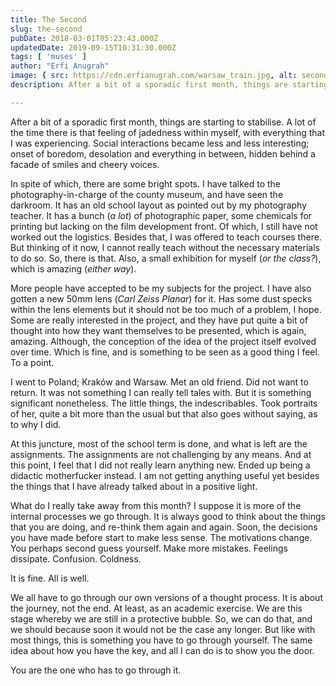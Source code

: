 ```yaml
---
title: The Second
slug: the-second
pubDate: 2018-03-01T05:23:43.000Z
updatedDate: 2019-09-15T10:31:30.000Z
tags: [ 'muses' ]
author: "Erfi Anugrah"
image: { src: https://cdn.erfianugrah.com/warsaw_train.jpg, alt: second_1 }
description: After a bit of a sporadic first month, things are starting to stabilise. A lot of the time there is that feeling of jadedness within myself, with everything that I was experiencing. Social interactions became less and less interesting; onset of boredom, desolation and everything in between, hidden behind a facade of smiles and cheery voices.

---
```


After a bit of a sporadic first month, things are starting to stabilise. A lot of the time there is that feeling of jadedness within myself, with everything that I was experiencing. Social interactions became less and less interesting; onset of boredom, desolation and everything in between, hidden behind a facade of smiles and cheery voices.

In spite of which, there are some bright spots. I have talked to the photography-in-charge of the county museum, and have seen the darkroom. It has an old school layout as pointed out by my photography teacher. It has a bunch (*a lot*) of photographic paper, some chemicals for printing but lacking on the film development front. Of which, I still have not worked out the logistics. Besides that, I was offered to teach courses there. But thinking of it now, I cannot really teach without the necessary materials to do so. So, there is that. Also, a small exhibition for myself (*or the class?*), which is amazing (*either way*).

More people have accepted to be my subjects for the project. I have also gotten a new 50mm lens (*Carl Zeiss Planar*) for it. Has some dust specks within the lens elements but it should not be too much of a problem, I hope. Some are really interested in the project, and they have put quite a bit of thought into how they want themselves to be presented, which is again, amazing. Although, the conception of the idea of the project itself evolved over time. Which is fine, and is something to be seen as a good thing I feel. To a point.

I went to Poland; Kraków and Warsaw. Met an old friend. Did not want to return. It was not something I can really tell tales with. But it is something significant nonetheless. The little things, the indescribables. Took portraits of her, quite a bit more than the usual but that also goes without saying, as to why I did.

At this juncture, most of the school term is done, and what is left are the assignments. The assignments are not challenging by any means. And at this point, I feel that I did not really learn anything new. Ended up being a didactic motherfucker instead. I am not getting anything useful yet besides the things that I have already talked about in a positive light.

What do I really take away from this month? I suppose it is more of the internal processes we go through. It is always good to think about the things that you are doing, and re-think them again and again. Soon, the decisions you have made before start to make less sense. The motivations change. You perhaps second guess yourself. Make more mistakes. Feelings dissipate. Confusion. Coldness.

It is fine. All is well.

We all have to go through our own versions of a thought process. It is about the journey, not the end. At least, as an academic exercise. We are this stage whereby we are still in a protective bubble. So, we can do that, and we should because soon it would not be the case any longer. But like with most things, this is something you have to go through yourself. The same idea about how you have the key, and all I can do is to show you the door.

You are the one who has to go through it.